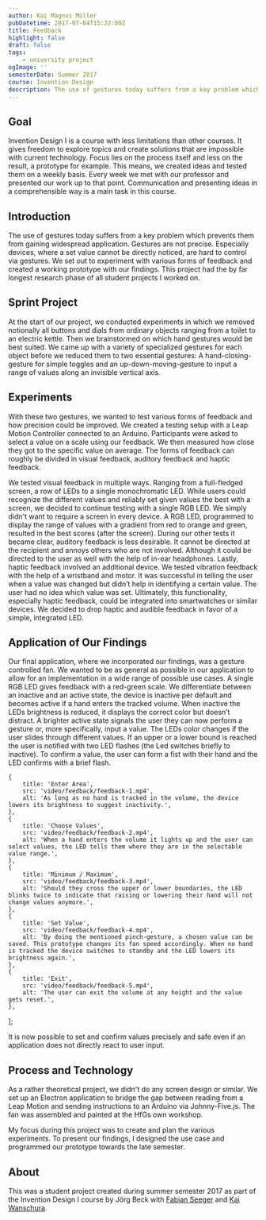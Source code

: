 ```yaml
---
author: Kai Magnus Müller
pubDatetime: 2017-07-04T15:22:00Z
title: Feedback
highlight: false
draft: false
tags:
    - university project
ogImage: ''
semesterDate: Summer 2017
course: Invention Design
description: The use of gestures today suffers from a key problem which prevents them from gaining widespread application. Gestures are not precise. We set out to experiment with various forms of feedback and created a working prototype with our findings.
---
```


<Figure
	alt="The use of gestures today suffers from a key problem which prevents them from gaining widespread application. Gestures are not precise. We set out to experiment with various forms of feedback and created a working prototype with our findings."
	src="/video/feedback/feedback-4.mp4"
	type="video"
	aspectRatio="16/9"></Figure>

## Goal

Invention Design I is a course with less limitations than other courses. It gives freedom to explore topics and create solutions that are impossible with current technology. Focus lies on the process itself and less on the result, a prototype for example. This means, we created ideas and tested them on a weekly basis. Every week we met with our professor and presented our work up to that point. Communication and presenting ideas in a comprehensible way is a main task in this course.

## Introduction

The use of gestures today suffers from a key problem which prevents them from gaining widespread application. Gestures are not precise. Especially devices, where a set value cannot be directly noticed, are hard to control via gestures. We set out to experiment with various forms of feedback and created a working prototype with our findings. This project had the by far longest research phase of all student projects I worked on.

## Sprint Project

At the start of our project, we conducted experiments in which we removed notionally all buttons and dials from ordinary objects ranging from a toilet to an electric kettle. Then we brainstormed on which hand gestures would be best suited. We came up with a variety of specialized gestures for each object before we reduced them to two essential gestures: A hand-closing-gesture for simple toggles and an up-down-moving-gesture to input a range of values along an invisible vertical axis.

<Figure
	alt="During our sprint project we decided on a hand-closing-gesture for simple toggles and an up-down-moving-gesture to input a range of values."
	src="/video/feedback/feedback-sprint-gestures.mp4"
	type="video"
	aspectRatio="16/9"></Figure>

## Experiments

With these two gestures, we wanted to test various forms of feedback and how precision could be improved. We created a testing setup with a Leap Motion Controller connected to an Arduino. Participants were asked to select a value on a scale using our feedback. We then measured how close they got to the specific value on average. The forms of feedback can roughly be divided in visual feedback, auditory feedback and haptic feedback.

We tested visual feedback in multiple ways. Ranging from a full-fledged screen, a row of LEDs to a single monochromatic LED. While users could recognize the different values and reliably set given values the best with a screen, we decided to continue testing with a single RGB LED. We simply didn't want to require a screen in every device. A RGB LED, programmed to display the range of values with a gradient from red to orange and green, resulted in the best scores (after the screen). During our other tests it became clear, auditory feedback is less desirable. It cannot be directed at the recipient and annoys others who are not involved. Although it could be directed to the user as well with the help of in-ear headphones. Lastly, haptic feedback involved an additional device. We tested vibration feedback with the help of a wristband and motor. It was successful in telling the user when a value was changed but didn’t help in identifying a certain value. The user had no idea which value was set. Ultimately, this functionality, especially haptic feedback, could be integrated into smartwatches or similar devices. We decided to drop haptic and audible feedback in favor of a simple, integrated LED.

<Figure
	alt="One of our early experiments consisted of a single LED to give feedback."
	src="https://res.cloudinary.com/dm3a0qioc/image/upload/v1678141346/feedback-test_km8qgr.jpg"
	width="1932" height="979"></Figure>

## Application of Our Findings

Our final application, where we incorporated our findings, was a gesture controlled fan. We wanted to be as general as possible in our application to allow for an implementation in a wide range of possible use cases. A single RGB LED gives feedback with a red-green scale. We differentiate between an inactive and an active state, the device is inactive per default and becomes active if a hand enters the tracked volume. When inactive the LEDs brightness is reduced, it displays the correct color but doesn’t distract. A brighter active state signals the user they can now perform a gesture or, more specifically, input a value. The LEDs color changes if the user slides through different values. If an upper or a lower bound is reached the user is notified with two LED flashes (the Led switches briefly to inactive). To confirm a value, the user can form a fist with their hand and the LED confirms with a brief flash.

	{
		title: 'Enter Area',
		src: 'video/feedback/feedback-1.mp4',
		alt: 'As long as no hand is tracked in the volume, the device lowers its brightness to suggest inactivity.',
	},
	{
		title: 'Choose Values',
		src: 'video/feedback/feedback-2.mp4',
		alt: 'When a hand enters the volume it lights up and the user can select values, the LED tells them where they are in the selectable value range.',
	},
	{
		title: 'Minimum / Maximum',
		src: 'video/feedback/feedback-3.mp4',
		alt: 'Should they cross the upper or lower boundaries, the LED blinks twice to indicate that raising or lowering their hand will not change values anymore.',
	},
	{
		title: 'Set Value',
		src: 'video/feedback/feedback-4.mp4',
		alt: 'By doing the mentioned pinch-gesture, a chosen value can be saved. This prototype changes its fan speed accordingly. When no hand is tracked the device switches to standby and the LED lowers its brightness again.',
	},
	{
		title: 'Exit',
		src: 'video/feedback/feedback-5.mp4',
		alt: 'The user can exit the volume at any height and the value gets reset.',
	},
];

<UseCase client:visible srcSet={_srcSet2} aspectRatio="16/9"></UseCase>

It is now possible to set and confirm values precisely and safe even if an application does not directly react to user input.

## Process and Technology

As a rather theoretical project, we didn't do any screen design or similar. We set up an Electron application to bridge the gap between reading from a Leap Motion and sending instructions to an Arduino via Johnny-Five.js. The fan was assembled and painted at the HfGs own workshop.

My focus during this project was to create and plan the various experiments. To present our findings, I designed the use case and programmed our prototype towards the late semester.

## About

This was a student project created during summer semester 2017 as part of the Invention Design I course by Jörg Beck with [Fabian Seeger](http://www.fabianseeger.com) and [Kai Wanschura](http://www.kaiwanschura.de).
